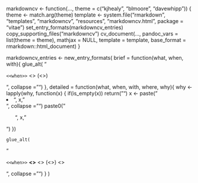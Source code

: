 
markdowncv <- function(..., theme = c("kjhealy", "blmoore", "davewhipp")) {
  theme <- match.arg(theme)
  template <- system.file("rmarkdown", "templates", "markdowncv",
                          "resources", "markdowncv.html",
                          package = "vitae")
  set_entry_formats(markdowncv_entries)
  copy_supporting_files("markdowncv")
  cv_document(..., pandoc_vars = list(theme = theme), mathjax = NULL,
              template = template,
              base_format = rmarkdown::html_document)
}


markdowncv_entries <- new_entry_formats(
  brief = function(what, when, with){
    glue_alt(
      "<p>`<<when>>`
<<what>> (<<with>>)</p>", collapse = "\n")
  },
  detailed = function(what, when, with, where, why){
    why <- lapply(why, function(x) {
      if(is_empty(x)) return("")
      x <- paste("<li>", x, "</li>", collapse = "\n")
      paste0("<ul>\n", x, "</ul>")
    })

    glue_alt(
"<p>`<<when>>`
__<<where>>__ <<what>> (<<with>>)
<<why>></p>", collapse = "\n")
  }
)